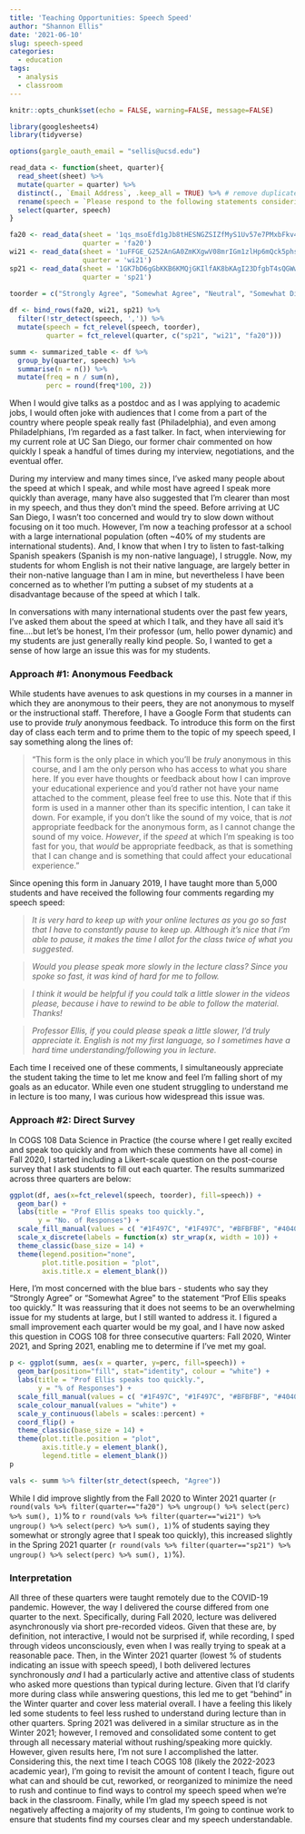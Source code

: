 ```yaml
---
title: 'Teaching Opportunities: Speech Speed'
author: "Shannon Ellis"
date: '2021-06-10'
slug: speech-speed
categories:
  - education
tags:
  - analysis
  - classroom
---
```


```r
knitr::opts_chunk$set(echo = FALSE, warning=FALSE, message=FALSE)

library(googlesheets4)
library(tidyverse)

options(gargle_oauth_email = "sellis@ucsd.edu")
```



```r
read_data <- function(sheet, quarter){
  read_sheet(sheet) %>% 
  mutate(quarter = quarter) %>% 
  distinct(., `Email Address`, .keep_all = TRUE) %>% # remove duplicate responses
  rename(speech = `Please respond to the following statements considering your *experience in COGS 108* specifically: [Prof Ellis speaks too quickly.]`) %>% 
  select(quarter, speech)
}

fa20 <- read_data(sheet = '1qs_msoEfd1gJb8tHESNGZSIZfMyS1Uv57e7PMxbFkv4', 
                  quarter = 'fa20') 
wi21 <- read_data(sheet = '1uFFGE_G252AnGA0ZmKXgwV08mrIGm1zlHp6mQck5phs', 
                  quarter = 'wi21') 
sp21 <- read_data(sheet = '1GK7bD6gGbKKB6KMQjGKIlfAK8bKAgI23DfgbT4sQGWw', 
                  quarter = 'sp21') 
                  
toorder = c("Strongly Agree", "Somewhat Agree", "Neutral", "Somewhat Disagree", "Strongly Disagree")

df <- bind_rows(fa20, wi21, sp21) %>% 
  filter(!str_detect(speech, ',')) %>% 
  mutate(speech = fct_relevel(speech, toorder),
         quarter = fct_relevel(quarter, c("sp21", "wi21", "fa20")))

summ <- summarized_table <- df %>% 
  group_by(quarter, speech) %>%
  summarise(n = n()) %>%
  mutate(freq = n / sum(n),
         perc = round(freq*100, 2))

```

When I would give talks as a postdoc and as I was applying to academic jobs, I would often joke with audiences that I come from a part of the country where people speak really fast (Philadelphia), and even among Philadelphians, I'm regarded as a fast talker. In fact, when interviewing for my current role at UC San Diego, our former chair commented on how quickly I speak a handful of times during my interview, negotiations, and the eventual offer.

During my interview and many times since, I've asked many people about the speed at which I speak, and while most have agreed I speak more quickly than average, many have also suggested that I'm clearer than most in my speech, and thus they don't mind the speed. Before arriving at UC San Diego, I wasn't too concerned and would try to slow down without focusing on it too much. However, I'm now a teaching professor at a school with a large international population (often ~40% of my students are international students). And, I know that when I try to listen to fast-talking Spanish speakers (Spanish is my non-native language), I struggle. Now, my students for whom English is not their native language, are largely better in their non-native language than I am in mine, but nevertheless I have been concerned as to whether I'm putting a subset of my students at a disadvantage because of the speed at which I talk. 

In conversations with many international students over the past few years, I've asked them about the speed at which I talk, and they have all said it's fine....but let's be honest, I'm their professor (um, hello power dynamic) and my students are just generally really kind people. So, I wanted to get a sense of how large an issue this was for my students.

### Approach #1: Anonymous Feedback

While students have avenues to ask questions in my courses in a manner in which they are anonymous to their peers, they are not anonymous to myself or the instructional staff. Therefore, I have a Google Form that students can use to provide *truly* anonymous feedback. To introduce this form on the first day of class each term and to prime them to the topic of my speech speed, I say something along the lines of: 

> "This form is the only place in which you'll be *truly* anonymous in this course, and I am the only person who has access to what you share here. If you ever have thoughts or feedback about how I can improve your educational experience and you'd rather not have your name attached to the comment, please feel free to use this. Note that if this form is used in a manner other than its specific intention, I can take it down. For example, if you don't like the sound of my voice, that is *not* appropriate feedback for the anonymous form, as I cannot change the sound of my voice. *However*, if the *speed* at which I'm speaking is too fast for you, that *would* be appropriate feedback, as that is something that I can change and is something that could affect your educational experience."

Since opening this form in January 2019, I have taught more than 5,000 students and have received the following four comments regarding my speech speed: 

> *It is very hard to keep up with your online lectures as you go so fast that I have to constantly pause to keep up. Although it's nice that I'm able to pause, it makes the time I allot for the class twice of what you suggested.*

> *Would you please speak more slowly in the lecture class? Since you spoke so fast, it was kind of hard for me to follow.*

> *I think it would be helpful if you could talk a little slower in the videos please, because i have to rewind to be able to follow the material. Thanks!*

> *Professor Ellis, if you could please speak a little slower, I'd truly appreciate it. English is not my first language, so I sometimes have a hard time understanding/following you in lecture.*

Each time I received one of these comments, I simultaneously appreciate the student taking the time to let me know and feel I'm falling short of my goals as an educator. While even one student struggling to understand me in lecture is too many, I was curious how widespread this issue was. 

### Approach #2: Direct Survey

In COGS 108 Data Science in Practice (the course where I get really excited and speak too quickly and from which these comments have all come) in Fall 2020, I started including a Likert-scale question on the post-course survey that I ask students to fill out each quarter. The results summarized across three quarters are below: 


```r
ggplot(df, aes(x=fct_relevel(speech, toorder), fill=speech)) +
  geom_bar() +
  labs(title = "Prof Ellis speaks too quickly.",
       y = "No. of Responses") +
  scale_fill_manual(values = c( "#1F497C", "#1F497C", "#BFBFBF", "#404040", "#404040")) +
  scale_x_discrete(labels = function(x) str_wrap(x, width = 10)) +
  theme_classic(base_size = 14) +
  theme(legend.position="none", 
        plot.title.position = "plot",
        axis.title.x = element_blank())
```

Here, I'm most concerned with the blue bars - students who say they "Strongly Agree" or "Somewhat Agree" to the statement "Prof Ellis speaks too quickly." It was reassuring that it does not seems to be an overwhelming issue for my students at large, but I still wanted to address it. I figured a small improvement each quarter would be my goal, and I have now asked this question in COGS 108 for three consecutive quarters: Fall 2020, Winter 2021, and Spring 2021, enabling me to determine if I've met my goal. 

```r
p <- ggplot(summ, aes(x = quarter, y=perc, fill=speech)) +
  geom_bar(position="fill", stat="identity", colour = "white") +
  labs(title = "Prof Ellis speaks too quickly.",
       y = "% of Responses") +
  scale_fill_manual(values = c( "#1F497C", "#1F497C", "#BFBFBF", "#404040", "#404040")) + 
  scale_colour_manual(values = "white") + 
  scale_y_continuous(labels = scales::percent) + 
  coord_flip() + 
  theme_classic(base_size = 14) + 
  theme(plot.title.position = "plot",
        axis.title.y = element_blank(),
        legend.title = element_blank())
p

vals <- summ %>% filter(str_detect(speech, "Agree"))
```


While I did improve slightly from the Fall 2020 to Winter 2021 quarter (`r round(vals %>% filter(quarter=="fa20") %>% ungroup() %>% select(perc) %>% sum(), 1)`% to `r round(vals %>% filter(quarter=="wi21") %>% ungroup() %>% select(perc) %>% sum(), 1)`% of students saying they somewhat or strongly agree that I speak too quickly), this increased slightly in the Spring 2021 quarter (`r round(vals %>% filter(quarter=="sp21") %>% ungroup() %>% select(perc) %>% sum(), 1)`%).


### Interpretation

All three of these quarters were taught remotely due to the COVID-19 pandemic. However, the way I delivered the course differed from one quarter to the next. Specifically, during Fall 2020, lecture was delivered asynchronously via short pre-recorded videos. Given that these are, by definition, not interactive, I would not be surprised if, while recording, I sped through videos unconsciously, even when I was really trying to speak at a reasonable pace. Then, in the Winter 2021 quarter (lowest % of students indicating an issue with speech speed), I both delivered lectures synchronously *and* I had a particularly active and attentive class of students who asked more questions than typical during lecture. Given that I'd clarify more during class while answering questions, this led me to get "behind" in the Winter quarter and cover less material overall.  I have a feeling this likely led some students to feel less rushed to understand during lecture than in other quarters. Spring 2021 was delivered in a similar structure as in the Winter 2021; however, I removed and consolidated some content to get through all necessary material without rushing/speaking more quickly. However, given results here, I'm not sure I accomplished the latter. Considering this, the next time I teach COGS 108 (likely the 2022-2023 academic year), I'm going to revisit the amount of content I teach, figure out what can and should be cut, reworked, or reorganized to minimize the need to rush and continue to find ways to control my speech speed when we're back in the classroom. Finally, while I'm glad my speech speed is not negatively affecting a majority of my students, I'm going to continue work to ensure that students find my courses clear and my speech understandable.

